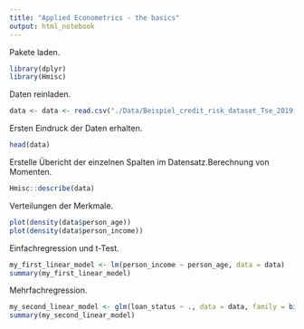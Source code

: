 ```yaml
---
title: "Applied Econometrics - the basics"
output: html_notebook
---
```


Pakete laden.
```r
library(dplyr)
library(Hmisc)
```

Daten reinladen.
```r
data <- data <- read.csv("./Data/Beispiel_credit_risk_dataset_Tse_2019.csv")
```

Ersten Eindruck der Daten erhalten.
```r
head(data)
```

Erstelle Übericht der einzelnen Spalten im Datensatz.Berechnung von Momenten. 
```r
Hmisc::describe(data)
```
Verteilungen der Merkmale.
```r
plot(density(data$person_age))
plot(density(data$person_income))
```

Einfachregression und t-Test.
```r
my_first_linear_model <- lm(person_income ~ person_age, data = data)
summary(my_first_linear_model)
```

Mehrfachregression.
```r
my_second_linear_model <- glm(loan_status ~ ., data = data, family = binomial())
summary(my_second_linear_model)
```


